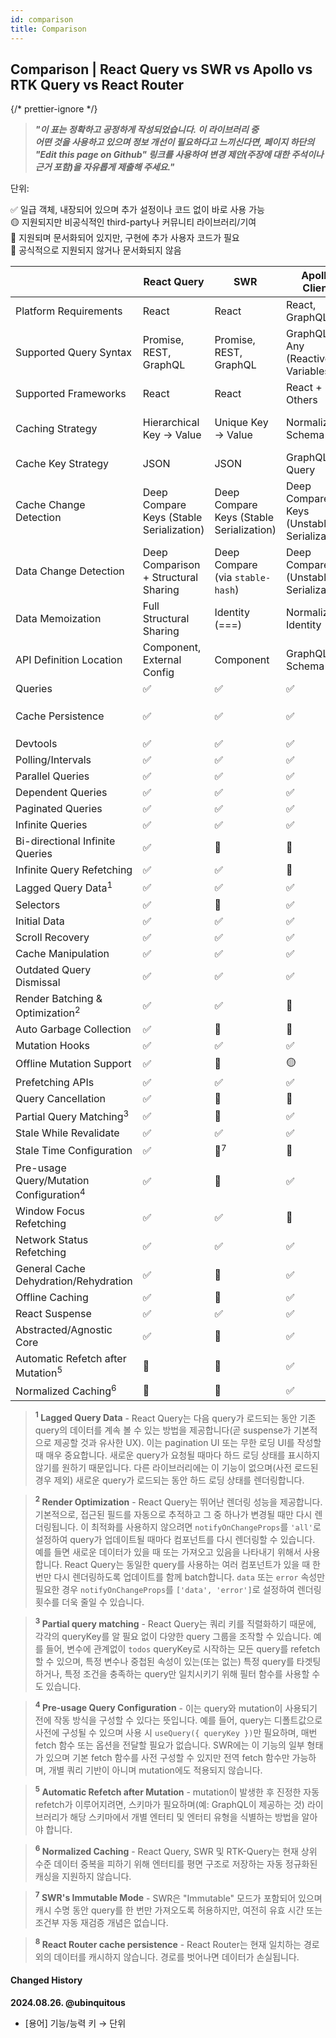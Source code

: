 ```yaml
---
id: comparison
title: Comparison
---
```


## Comparison | React Query vs SWR vs Apollo vs RTK Query vs React Router

{/* prettier-ignore */}
><b><i>"이 표는 정확하고 공정하게 작성되었습니다. 이 라이브러리 중<br/>어떤 것을 사용하고 있으며 정보 개선이 필요하다고 느끼신다면, 페이지 하단의<br/>"Edit this page on Github" 링크를 사용하여 변경 제안(주장에 대한 주석이나<br/>근거 포함)을 자유롭게 제출해 주세요."</i></b>

단위:

✅ 일급 객체, 내장되어 있으며 추가 설정이나 코드 없이 바로 사용 가능  
🟡 지원되지만 비공식적인 third-party나 커뮤니티 라이브러리/기여  
🔶 지원되며 문서화되어 있지만, 구현에 추가 사용자 코드가 필요  
🛑 공식적으로 지원되지 않거나 문서화되지 않음

|                                                    | React Query                              | SWR                                      | Apollo Client                              | RTK-Query                      | React Router                       |
| -------------------------------------------------- | ---------------------------------------- | ---------------------------------------- | ------------------------------------------ | ------------------------------ | ---------------------------------- |
| Platform Requirements                              | React                                    | React                                    | React, GraphQL                             | Redux                          | React                              |
| Supported Query Syntax                             | Promise, REST, GraphQL                   | Promise, REST, GraphQL                   | GraphQL, Any (Reactive Variables)          | Promise, REST, GraphQL         | Promise, REST, GraphQL             |
| Supported Frameworks                               | React                                    | React                                    | React + Others                             | Any                            | React                              |
| Caching Strategy                                   | Hierarchical Key -> Value                | Unique Key -> Value                      | Normalized Schema                          | Unique Key -> Value            | Nested Route -> value              |
| Cache Key Strategy                                 | JSON                                     | JSON                                     | GraphQL Query                              | JSON                           | Route Path                         |
| Cache Change Detection                             | Deep Compare Keys (Stable Serialization) | Deep Compare Keys (Stable Serialization) | Deep Compare Keys (Unstable Serialization) | Key Referential Equality (===) | Route Change                       |
| Data Change Detection                              | Deep Comparison + Structural Sharing     | Deep Compare (via `stable-hash`)         | Deep Compare (Unstable Serialization)      | Key Referential Equality (===) | Loader Run                         |
| Data Memoization                                   | Full Structural Sharing                  | Identity (===)                           | Normalized Identity                        | Identity (===)                 | Identity (===)                     |
| API Definition Location                            | Component, External Config               | Component                                | GraphQL Schema                             | External Config                | Route Tree Configuration           |
| Queries                                            | ✅                                       | ✅                                       | ✅                                         | ✅                             | ✅                                 |
| Cache Persistence                                  | ✅                                       | ✅                                       | ✅                                         | ✅                             | 🛑 Active Routes Only <sup>8</sup> |
| Devtools                                           | ✅                                       | ✅                                       | ✅                                         | ✅                             | 🛑                                 |
| Polling/Intervals                                  | ✅                                       | ✅                                       | ✅                                         | ✅                             | 🛑                                 |
| Parallel Queries                                   | ✅                                       | ✅                                       | ✅                                         | ✅                             | ✅                                 |
| Dependent Queries                                  | ✅                                       | ✅                                       | ✅                                         | ✅                             | ✅                                 |
| Paginated Queries                                  | ✅                                       | ✅                                       | ✅                                         | ✅                             | ✅                                 |
| Infinite Queries                                   | ✅                                       | ✅                                       | ✅                                         | 🛑                             | 🛑                                 |
| Bi-directional Infinite Queries                    | ✅                                       | 🔶                                       | 🔶                                         | 🛑                             | 🛑                                 |
| Infinite Query Refetching                          | ✅                                       | ✅                                       | 🛑                                         | 🛑                             | 🛑                                 |
| Lagged Query Data<sup>1</sup>                      | ✅                                       | ✅                                       | ✅                                         | ✅                             | ✅                                 |
| Selectors                                          | ✅                                       | 🛑                                       | ✅                                         | ✅                             | N/A                                |
| Initial Data                                       | ✅                                       | ✅                                       | ✅                                         | ✅                             | ✅                                 |
| Scroll Recovery                                    | ✅                                       | ✅                                       | ✅                                         | ✅                             | ✅                                 |
| Cache Manipulation                                 | ✅                                       | ✅                                       | ✅                                         | ✅                             | 🛑                                 |
| Outdated Query Dismissal                           | ✅                                       | ✅                                       | ✅                                         | ✅                             | ✅                                 |
| Render Batching & Optimization<sup>2</sup>         | ✅                                       | ✅                                       | 🛑                                         | ✅                             | ✅                                 |
| Auto Garbage Collection                            | ✅                                       | 🛑                                       | 🛑                                         | ✅                             | N/A                                |
| Mutation Hooks                                     | ✅                                       | ✅                                       | ✅                                         | ✅                             | ✅                                 |
| Offline Mutation Support                           | ✅                                       | 🛑                                       | 🟡                                         | 🛑                             | 🛑                                 |
| Prefetching APIs                                   | ✅                                       | ✅                                       | ✅                                         | ✅                             | ✅                                 |
| Query Cancellation                                 | ✅                                       | 🛑                                       | 🛑                                         | 🛑                             | ✅                                 |
| Partial Query Matching<sup>3</sup>                 | ✅                                       | 🔶                                       | ✅                                         | ✅                             | N/A                                |
| Stale While Revalidate                             | ✅                                       | ✅                                       | ✅                                         | ✅                             | 🛑                                 |
| Stale Time Configuration                           | ✅                                       | 🛑<sup>7</sup>                           | 🛑                                         | ✅                             | 🛑                                 |
| Pre-usage Query/Mutation Configuration<sup>4</sup> | ✅                                       | 🛑                                       | ✅                                         | ✅                             | ✅                                 |
| Window Focus Refetching                            | ✅                                       | ✅                                       | 🛑                                         | ✅                             | 🛑                                 |
| Network Status Refetching                          | ✅                                       | ✅                                       | ✅                                         | ✅                             | 🛑                                 |
| General Cache Dehydration/Rehydration              | ✅                                       | 🛑                                       | ✅                                         | ✅                             | ✅                                 |
| Offline Caching                                    | ✅                                       | 🛑                                       | ✅                                         | 🔶                             | 🛑                                 |
| React Suspense                                     | ✅                                       | ✅                                       | ✅                                         | 🛑                             | ✅                                 |
| Abstracted/Agnostic Core                           | ✅                                       | 🛑                                       | ✅                                         | ✅                             | 🛑                                 |
| Automatic Refetch after Mutation<sup>5</sup>       | 🔶                                       | 🔶                                       | ✅                                         | ✅                             | ✅                                 |
| Normalized Caching<sup>6</sup>                     | 🛑                                       | 🛑                                       | ✅                                         | 🛑                             | 🛑                                 |

> **<sup>1</sup> Lagged Query Data** - React Query는 다음 query가 로드되는 동안 기존 query의 데이터를 계속 볼 수 있는 방법을 제공합니다(곧 suspense가 기본적으로 제공할 것과 유사한 UX). 이는 pagination UI 또는 무한 로딩 UI를 작성할 때 매우 중요합니다. 새로운 query가 요청될 때마다 하드 로딩 상태를 표시하지 않기를 원하기 때문입니다. 다른 라이브러리에는 이 기능이 없으며(사전 로드된 경우 제외) 새로운 query가 로드되는 동안 하드 로딩 상태를 렌더링합니다.

> **<sup>2</sup> Render Optimization** - React Query는 뛰어난 렌더링 성능을 제공합니다. 기본적으로, 접근된 필드를 자동으로 추적하고 그 중 하나가 변경될 때만 다시 렌더링됩니다. 이 최적화를 사용하지 않으려면 `notifyOnChangeProps`를 `'all'`로 설정하여 query가 업데이트될 때마다 컴포넌트를 다시 렌더링할 수 있습니다. 예를 들면 새로운 데이터가 있을 때 또는 가져오고 있음을 나타내기 위해서 사용합니다. React Query는 동일한 query를 사용하는 여러 컴포넌트가 있을 때 한 번만 다시 렌더링하도록 업데이트를 함께 batch합니다. `data` 또는 `error` 속성만 필요한 경우 `notifyOnChangeProps`를 `['data', 'error']`로 설정하여 렌더링 횟수를 더욱 줄일 수 있습니다.

> **<sup>3</sup> Partial query matching** - React Query는 쿼리 키를 직렬화하기 때문에, 각각의 queryKey를 알 필요 없이 다양한 query 그룹을 조작할 수 있습니다. 예를 들어, 변수에 관계없이 `todos` queryKey로 시작하는 모든 query를 refetch할 수 있으며, 특정 변수나 중첩된 속성이 있는(또는 없는) 특정 query를 타겟팅하거나, 특정 조건을 충족하는 query만 일치시키기 위해 필터 함수를 사용할 수도 있습니다.

> **<sup>4</sup> Pre-usage Query Configuration** - 이는 query와 mutation이 사용되기 전에 작동 방식을 구성할 수 있다는 뜻입니다. 예를 들어, query는 디폴트값으로 사전에 구성될 수 있으며 사용 시 `useQuery({ queryKey })`만 필요하며, 매번 fetch 함수 또는 옵션을 전달할 필요가 없습니다. SWR에는 이 기능의 일부 형태가 있으며 기본 fetch 함수를 사전 구성할 수 있지만 전역 fetch 함수만 가능하며, 개별 쿼리 기반이 아니며 mutation에도 적용되지 않습니다.

> **<sup>5</sup> Automatic Refetch after Mutation** - mutation이 발생한 후 진정한 자동 refetch가 이루어지려면, 스키마가 필요하며(예: GraphQL이 제공하는 것) 라이브러리가 해당 스키마에서 개별 엔터티 및 엔터티 유형을 식별하는 방법을 알아야 합니다.

> **<sup>6</sup> Normalized Caching** - React Query, SWR 및 RTK-Query는 현재 상위 수준 데이터 중복을 피하기 위해 엔터티를 평면 구조로 저장하는 자동 정규화된 캐싱을 지원하지 않습니다.

> **<sup>7</sup> SWR's Immutable Mode** - SWR은 "Immutable" 모드가 포함되어 있으며 캐시 수명 동안 query를 한 번만 가져오도록 허용하지만, 여전히 유효 시간 또는 조건부 자동 재검증 개념은 없습니다.

> **<sup>8</sup> React Router cache persistence** - React Router는 현재 일치하는 경로 외의 데이터를 캐시하지 않습니다. 경로를 벗어나면 데이터가 손실됩니다.

#### Changed History

**2024.08.26. @ubinquitous**

- [용어] 기능/능력 키 → 단위
